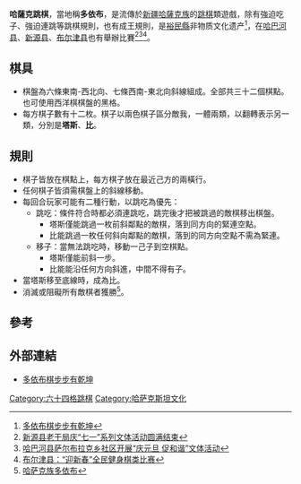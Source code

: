 {{Merge to|1=俄罗斯跳棋|time=2022-06-16T17:02:53+00:00}}

'''哈薩克跳棋'''，當地稱'''多依布'''，是流傳於[[新疆|新疆]][[哈薩克族|哈薩克族]]的[[跳棋|跳棋]]類遊戲，除有強迫吃子、強迫連跳等跳棋規則，也有成王規則，是[[裕民縣|裕民縣]]非物质文化遗产<ref>[http://www.mzzjw.com/html/node/136017-1.htm 多依布棋步步有乾坤]{{dead link|date=2017年12月 |bot=InternetArchiveBot |fix-attempted=yes }}</ref>，在[[哈巴河县|哈巴河县]]、[[新源县|新源县]]、[[布尔津县|布尔津县]]也有舉辦比賽<ref>[http://www.xyccp.gov.cn/Article/ShowArticle.asp?ArticleID=2428 新源县老干局庆“七一”系列文体活动圆满结束]{{dead link|date=2017年12月 |bot=InternetArchiveBot |fix-attempted=yes }}</ref><ref>[http://alt.xjkunlun.cn/10024/10230/10001/10013/10002/2010/1515189.htm 哈巴河县萨尔布拉克乡社区开展“庆元旦 促和谐”文体活动]{{dead link|date=2017年12月 |bot=InternetArchiveBot |fix-attempted=yes }}</ref><ref>[http://61.128.123.50/1$003/1$003$001/2.jsp?articleid=2007-12-27-0008 布尔津县：“迎新春”全民健身棋类比赛]{{dead link|date=2018年2月 |bot=InternetArchiveBot |fix-attempted=yes }}</ref>。

==棋具==

*棋盤為六條東南-西北向、七條西南-東北向斜線組成。全部共三十二個棋點。也可使用西洋棋棋盤的黑格。
*每方棋子數有十二枚。棋子以兩色棋子區分敵我，一體兩類，以翻轉表示另一類，分別是'''塔斯'''、'''比'''。

==規則==

*棋子皆放在棋點上，每方棋子放在最近己方的兩橫行。
*任何棋子皆須需棋盤上的斜線移動。
*每回合玩家可能有二種行動，以跳吃為優先：
**跳吃：條件符合時都必須連跳吃，跳完後才把被跳過的敵棋移出棋盤。
***塔斯僅能跳過一枚前斜鄰點的敵棋，落到同方向的緊連空點。
***比能跳過一枚任何斜向鄰點的敵棋，落到的同方向空點不需為緊連。
**移子：當無法跳吃時，移動一己子到空棋點。
***塔斯僅能前斜一步。
***比能能沿任何方向斜進，中間不得有子。
*當塔斯移至底線時，成為比。
*消滅或阻礙所有敵棋者獲勝<ref>[http://www.xjym.gov.cn/zoujinyumin/zhengzhijingji/lishiyange/487/ 哈萨克族多依布]{{dead link|date=2017年12月 |bot=InternetArchiveBot |fix-attempted=yes }}</ref>。

==參考==
{{Reflist}}

==外部連結==

*[https://web.archive.org/web/20160304191104/http://big5.xjass.com/jj/content/2010-07/23/content_158200.htm 多依布棋步步有乾坤]

[[Category:六十四格跳棋|Category:六十四格跳棋]]
[[Category:哈萨克斯坦文化|Category:哈萨克斯坦文化]]